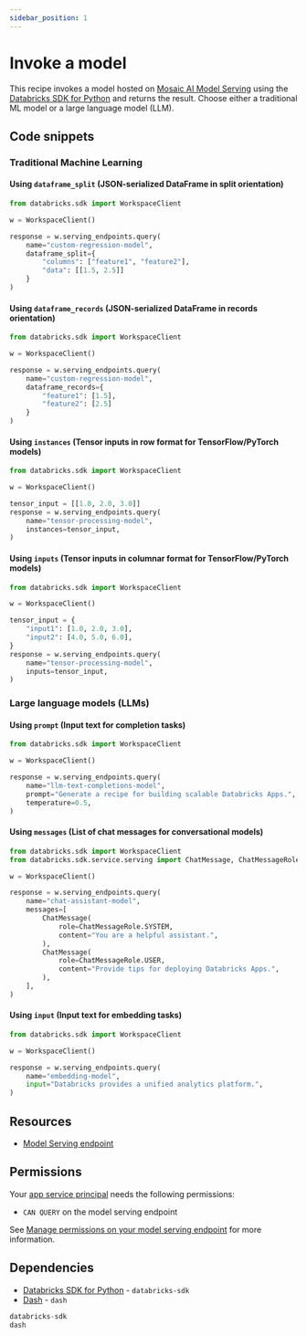```yaml
---
sidebar_position: 1
---
```


# Invoke a model

This recipe invokes a model hosted on [Mosaic AI Model Serving](https://docs.databricks.com/aws/en/machine-learning/model-serving/) using the [Databricks SDK for Python](https://databricks-sdk-py.readthedocs.io/en/latest/) and returns the result. Choose either a traditional ML model or a large language model (LLM).

## Code snippets

### Traditional Machine Learning

#### Using `dataframe_split` (JSON-serialized DataFrame in split orientation)

```python title="app.py"
from databricks.sdk import WorkspaceClient

w = WorkspaceClient()

response = w.serving_endpoints.query(
    name="custom-regression-model",
    dataframe_split={
        "columns": ["feature1", "feature2"],
        "data": [[1.5, 2.5]]
    }
)
```

#### Using `dataframe_records` (JSON-serialized DataFrame in records orientation)

```python title="app.py"
from databricks.sdk import WorkspaceClient

w = WorkspaceClient()

response = w.serving_endpoints.query(
    name="custom-regression-model",
    dataframe_records={
        "feature1": [1.5],
        "feature2": [2.5]
    }
)
```

#### Using `instances` (Tensor inputs in row format for TensorFlow/PyTorch models)

```python title="app.py"
from databricks.sdk import WorkspaceClient

w = WorkspaceClient()

tensor_input = [[1.0, 2.0, 3.0]]
response = w.serving_endpoints.query(
    name="tensor-processing-model",
    instances=tensor_input,
)
```

#### Using `inputs` (Tensor inputs in columnar format for TensorFlow/PyTorch models)

```python title="app.py"
from databricks.sdk import WorkspaceClient

w = WorkspaceClient()

tensor_input = {
    "input1": [1.0, 2.0, 3.0],
    "input2": [4.0, 5.0, 6.0],
}
response = w.serving_endpoints.query(
    name="tensor-processing-model",
    inputs=tensor_input,
)
```

### Large language models (LLMs)

#### Using `prompt` (Input text for completion tasks)

```python title="app.py"
from databricks.sdk import WorkspaceClient

w = WorkspaceClient()

response = w.serving_endpoints.query(
    name="llm-text-completions-model",
    prompt="Generate a recipe for building scalable Databricks Apps.",
    temperature=0.5,
)
```

#### Using `messages` (List of chat messages for conversational models)

```python title="app.py"
from databricks.sdk import WorkspaceClient
from databricks.sdk.service.serving import ChatMessage, ChatMessageRole

w = WorkspaceClient()

response = w.serving_endpoints.query(
    name="chat-assistant-model",
    messages=[
        ChatMessage(
            role=ChatMessageRole.SYSTEM,
            content="You are a helpful assistant.",
        ),
        ChatMessage(
            role=ChatMessageRole.USER,
            content="Provide tips for deploying Databricks Apps.",
        ),
    ],
)
```

#### Using `input` (Input text for embedding tasks)

```python title="app.py"
from databricks.sdk import WorkspaceClient

w = WorkspaceClient()

response = w.serving_endpoints.query(
    name="embedding-model",
    input="Databricks provides a unified analytics platform.",
)
```

## Resources

- [Model Serving endpoint](https://docs.databricks.com/aws/en/machine-learning/model-serving/manage-serving-endpoints)

## Permissions

Your [app service principal](https://docs.databricks.com/aws/en/dev-tools/databricks-apps/#how-does-databricks-apps-manage-authorization) needs the following permissions:

- `CAN QUERY` on the model serving endpoint

See [Manage permissions on your model serving endpoint](https://docs.databricks.com/aws/en/machine-learning/model-serving/manage-serving-endpoints#manage-permissions-on-your-model-serving-endpoint) for more information.

## Dependencies

- [Databricks SDK for Python](https://pypi.org/project/databricks-sdk/) - `databricks-sdk`
- [Dash](https://pypi.org/project/dash/) - `dash`

```python title="requirements.txt"
databricks-sdk
dash
```
